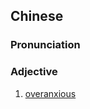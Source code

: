 {{also|过虑}}
==Chinese==
{{zh-forms|s=过虑}}

===Pronunciation===
{{zh-pron
|m=guòlǜ
|cat=a
}}

===Adjective===
{{zh-adj}}

# [[overanxious]]